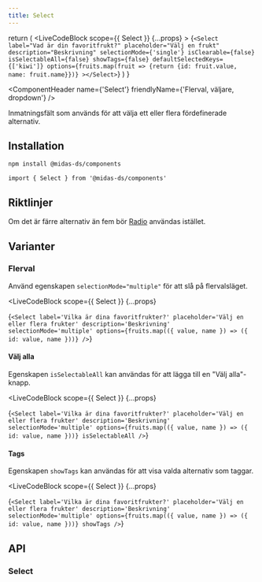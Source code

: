 ```yaml
---
title: Select
---
```



  return (
    <LiveCodeBlock
      scope={{ Select }}
      {...props}
    >
      {`<Select
        label="Vad är din favoritfrukt?"
        placeholder="Välj en frukt"
        description="Beskrivning"
        selectionMode={'single'}
        isClearable={false}
        isSelectableAll={false}
        showTags={false}
        defaultSelectedKeys={['kiwi']}
        options={fruits.map(fruit => {return {id: fruit.value, name: fruit.name}})}
      ></Select>`}
    </LiveCodeBlock>
  )
}

<ComponentHeader
  name={'Select'}
  friendlyName={'Flerval, väljare, dropdown'}
/>

Inmatningsfält som används för att välja ett eller flera fördefinerade alternativ.

<Example hideCode />

## Installation

```bash npm2yarn
npm install @midas-ds/components
```

```tsx
import { Select } from '@midas-ds/components'
```

<Example hideExample />

## Riktlinjer

Om det är färre alternativ än fem bör [Radio](./radio.mdx) användas istället.

## Varianter

### Flerval

Använd egenskapen `selectionMode="multiple"` för att slå på flervalsläget.

<LiveCodeBlock
  scope={{ Select }}
  {...props}
>
  {`
    <Select
      label='Vilka är dina favoritfrukter?'
      placeholder='Välj en eller flera frukter'
      description='Beskrivning'
      selectionMode='multiple'
      options={fruits.map(({ value, name }) => ({ id: value, name }))}
    />
  `}
</LiveCodeBlock>

#### Välj alla

Egenskapen `isSelectableAll` kan användas för att lägga till en "Välj alla"-knapp.

<LiveCodeBlock
  scope={{ Select }}
  {...props}
>
  {`
    <Select
      label='Vilka är dina favoritfrukter?'
      placeholder='Välj en eller flera frukter'
      description='Beskrivning'
      selectionMode='multiple'
      options={fruits.map(({ value, name }) => ({ id: value, name }))}
      isSelectableAll
    />
  `}
</LiveCodeBlock>

#### Tags

Egenskapen `showTags` kan användas för att visa valda alternativ som taggar.

<LiveCodeBlock
  scope={{ Select }}
  {...props}
>
  {`
    <Select
      label='Vilka är dina favoritfrukter?'
      placeholder='Välj en eller flera frukter'
      description='Beskrivning'
      selectionMode='multiple'
      options={fruits.map(({ value, name }) => ({ id: value, name }))}
      showTags
    />
  `}
</LiveCodeBlock>

## API

### Select

<PropTable name='Select' />

